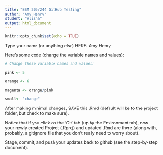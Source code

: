 ```yaml
---
title: "ESM 206/244 GitHub Testing"
author: "Amy Henry"
student: "Alisha"
output: html_document
---
```


```r
knitr::opts_chunk$set(echo = TRUE)
```

Type your name (or anything else) HERE: Amy Henry

Here's some code (change the variable names and values):
```r
# Change these variable names and values:

pink <- 5

orange <- 6

magenta <- orange/pink

small<- "change"

```

After making minimal changes, SAVE this .Rmd (default will be to the project folder, but check to make sure).

Notice that if you click on the 'Git' tab (up by the Environment tab), now your newly created Project (.Rproj) and updated .Rmd are there (along with, probably, a gitignore file that you don't really need to worry about).

Stage, commit, and push your updates back to github (see the step-by-step document).